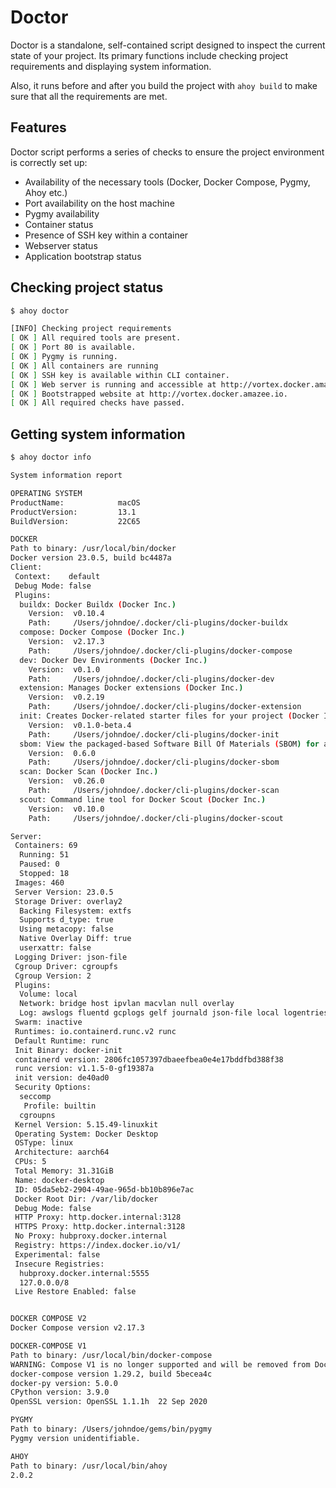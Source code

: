 # Doctor

Doctor is a standalone, self-contained script designed to
inspect the current state of your project. Its primary functions include
checking project requirements and displaying system information.

Also, it runs before and after you build the project with `ahoy build` to make
sure that all the requirements are met.

## Features

Doctor script performs a series of checks to ensure the project
environment is correctly set up:

- Availability of the necessary tools (Docker, Docker Compose, Pygmy, Ahoy etc.)
- Port availability on the host machine
- Pygmy availability
- Container status
- Presence of SSH key within a container
- Webserver status
- Application bootstrap status

## Checking project status

```bash
$ ahoy doctor

[INFO] Checking project requirements
[ OK ] All required tools are present.
[ OK ] Port 80 is available.
[ OK ] Pygmy is running.
[ OK ] All containers are running
[ OK ] SSH key is available within CLI container.
[ OK ] Web server is running and accessible at http://vortex.docker.amazee.io.
[ OK ] Bootstrapped website at http://vortex.docker.amazee.io.
[ OK ] All required checks have passed.
```

## Getting system information

```bash
$ ahoy doctor info

System information report

OPERATING SYSTEM
ProductName:            macOS
ProductVersion:         13.1
BuildVersion:           22C65

DOCKER
Path to binary: /usr/local/bin/docker
Docker version 23.0.5, build bc4487a
Client:
 Context:    default
 Debug Mode: false
 Plugins:
  buildx: Docker Buildx (Docker Inc.)
    Version:  v0.10.4
    Path:     /Users/johndoe/.docker/cli-plugins/docker-buildx
  compose: Docker Compose (Docker Inc.)
    Version:  v2.17.3
    Path:     /Users/johndoe/.docker/cli-plugins/docker-compose
  dev: Docker Dev Environments (Docker Inc.)
    Version:  v0.1.0
    Path:     /Users/johndoe/.docker/cli-plugins/docker-dev
  extension: Manages Docker extensions (Docker Inc.)
    Version:  v0.2.19
    Path:     /Users/johndoe/.docker/cli-plugins/docker-extension
  init: Creates Docker-related starter files for your project (Docker Inc.)
    Version:  v0.1.0-beta.4
    Path:     /Users/johndoe/.docker/cli-plugins/docker-init
  sbom: View the packaged-based Software Bill Of Materials (SBOM) for an image (Anchore Inc.)
    Version:  0.6.0
    Path:     /Users/johndoe/.docker/cli-plugins/docker-sbom
  scan: Docker Scan (Docker Inc.)
    Version:  v0.26.0
    Path:     /Users/johndoe/.docker/cli-plugins/docker-scan
  scout: Command line tool for Docker Scout (Docker Inc.)
    Version:  v0.10.0
    Path:     /Users/johndoe/.docker/cli-plugins/docker-scout

Server:
 Containers: 69
  Running: 51
  Paused: 0
  Stopped: 18
 Images: 460
 Server Version: 23.0.5
 Storage Driver: overlay2
  Backing Filesystem: extfs
  Supports d_type: true
  Using metacopy: false
  Native Overlay Diff: true
  userxattr: false
 Logging Driver: json-file
 Cgroup Driver: cgroupfs
 Cgroup Version: 2
 Plugins:
  Volume: local
  Network: bridge host ipvlan macvlan null overlay
  Log: awslogs fluentd gcplogs gelf journald json-file local logentries splunk syslog
 Swarm: inactive
 Runtimes: io.containerd.runc.v2 runc
 Default Runtime: runc
 Init Binary: docker-init
 containerd version: 2806fc1057397dbaeefbea0e4e17bddfbd388f38
 runc version: v1.1.5-0-gf19387a
 init version: de40ad0
 Security Options:
  seccomp
   Profile: builtin
  cgroupns
 Kernel Version: 5.15.49-linuxkit
 Operating System: Docker Desktop
 OSType: linux
 Architecture: aarch64
 CPUs: 5
 Total Memory: 31.31GiB
 Name: docker-desktop
 ID: 05da5eb2-2904-49ae-965d-bb10b896e7ac
 Docker Root Dir: /var/lib/docker
 Debug Mode: false
 HTTP Proxy: http.docker.internal:3128
 HTTPS Proxy: http.docker.internal:3128
 No Proxy: hubproxy.docker.internal
 Registry: https://index.docker.io/v1/
 Experimental: false
 Insecure Registries:
  hubproxy.docker.internal:5555
  127.0.0.0/8
 Live Restore Enabled: false


DOCKER COMPOSE V2
Docker Compose version v2.17.3

DOCKER-COMPOSE V1
Path to binary: /usr/local/bin/docker-compose
WARNING: Compose V1 is no longer supported and will be removed from Docker Desktop in an upcoming release. See https://docs.docker.com/go/compose-v1-eol/
docker-compose version 1.29.2, build 5becea4c
docker-py version: 5.0.0
CPython version: 3.9.0
OpenSSL version: OpenSSL 1.1.1h  22 Sep 2020

PYGMY
Path to binary: /Users/johndoe/gems/bin/pygmy
Pygmy version unidentifiable.

AHOY
Path to binary: /usr/local/bin/ahoy
2.0.2
```
